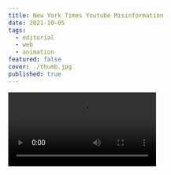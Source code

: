 ```yaml
---
title: New York Times Youtube Misinformation
date: 2021-10-05
tags:
  - editorial
  - web
  - animation
featured: false
cover: ./thumb.jpg
published: true
---
```



<Video src={vid1} />

Animated illustration for the New York Times story, [Youtube's Ban on Misinformation](https://www.nytimes.com/2021/10/05/technology/youtube-misinformation.html).
